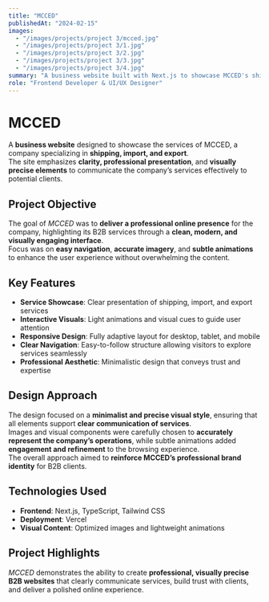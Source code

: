 ```yaml
---
title: "MCCED"
publishedAt: "2024-02-15"
images:
  - "/images/projects/project 3/mcced.jpg"
  - "/images/projects/project 3/1.jpg"
  - "/images/projects/project 3/2.jpg"
  - "/images/projects/project 3/3.jpg"
  - "/images/projects/project 3/4.jpg"
summary: "A business website built with Next.js to showcase MCCED's shipping, import, and export services with a clean and visually precise design."
role: "Frontend Developer & UI/UX Designer"
---
```


# MCCED

A **business website** designed to showcase the services of MCCED, a company specializing in **shipping, import, and export**.  
The site emphasizes **clarity, professional presentation**, and **visually precise elements** to communicate the company’s services effectively to potential clients.

## Project Objective

The goal of *MCCED* was to **deliver a professional online presence** for the company, highlighting its B2B services through a **clean, modern, and visually engaging interface**.  
Focus was on **easy navigation**, **accurate imagery**, and **subtle animations** to enhance the user experience without overwhelming the content.

## Key Features

- **Service Showcase**: Clear presentation of shipping, import, and export services  
- **Interactive Visuals**: Light animations and visual cues to guide user attention  
- **Responsive Design**: Fully adaptive layout for desktop, tablet, and mobile  
- **Clear Navigation**: Easy-to-follow structure allowing visitors to explore services seamlessly  
- **Professional Aesthetic**: Minimalistic design that conveys trust and expertise  

## Design Approach

The design focused on a **minimalist and precise visual style**, ensuring that all elements support **clear communication of services**.  
Images and visual components were carefully chosen to **accurately represent the company’s operations**, while subtle animations added **engagement and refinement** to the browsing experience.  
The overall approach aimed to **reinforce MCCED’s professional brand identity** for B2B clients.

## Technologies Used

- **Frontend**: Next.js, TypeScript, Tailwind CSS  
- **Deployment**: Vercel  
- **Visual Content**: Optimized images and lightweight animations  

## Project Highlights

*MCCED* demonstrates the ability to create **professional, visually precise B2B websites** that clearly communicate services, build trust with clients, and deliver a polished online experience.
